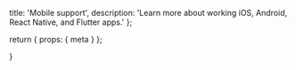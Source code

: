   title: 'Mobile support',
  description:
    'Learn more about working iOS, Android, React Native, and Flutter apps.'
};

  return {
    props: {
      meta
    }
  };

}
